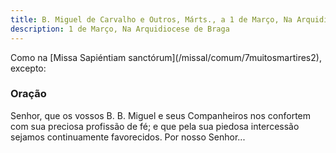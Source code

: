 ```yaml
---
title: B. Miguel de Carvalho e Outros, Márts., a 1 de Março, Na Arquidiocese de Braga
description: 1 de Março, Na Arquidiocese de Braga
---
```


<aside>
  Como na [Missa Sapiéntiam sanctórum](/missal/comum/7muitosmartires2), excepto:
</aside>

### Oração

Senhor, que os vossos B. B. Miguel e seus Companheiros nos confortem com
sua preciosa profissão de fé; e que pela sua piedosa intercessão sejamos
continuamente favorecidos. Por nosso Senhor...
